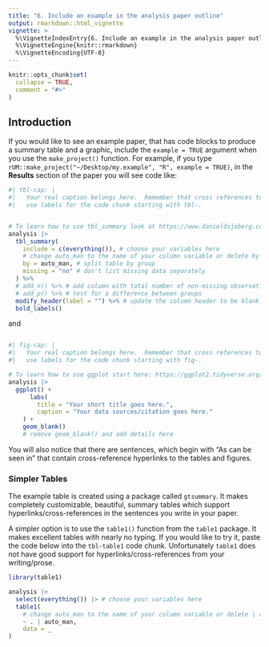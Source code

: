 ```yaml
---
title: "6. Include an example in the analysis paper outline"
output: rmarkdown::html_vignette
vignette: >
  %\VignetteIndexEntry{6. Include an example in the analysis paper outline}
  %\VignetteEngine{knitr::rmarkdown}
  %\VignetteEncoding{UTF-8}
---
```


```r
knitr::opts_chunk$set(
  collapse = TRUE,
  comment = "#>"
)
```

## Introduction

If you would like to see an example paper, that has code blocks to produce a summary table and a graphic, include the `example = TRUE` argument when you use the `make_project()` function.  For example, if you type `rUM::make_project("~/Desktop/my.example", "R", example = TRUE)`, in the **Results** section of the paper you will see code like:

````r
#| tbl-cap: |
#|   Your real caption belongs here.  Remember that cross references to tables 
#|   use labels for the code chunk starting with tbl-.


# To learn how to use tbl_summary look at https://www.danieldsjoberg.com/gtsummary/
analysis |> 
  tbl_summary(
    include = c(everything()), # choose your variables here
    # change auto_man to the name of your column variable or delete by = auto_man
    by = auto_man, # split table by group
    missing = "no" # don't list missing data separately
  ) %>%
  # add_n() %>% # add column with total number of non-missing observations
  # add_p() %>% # test for a difference between groups
  modify_header(label = "") %>% # update the column header to be blank
  bold_labels()
````

and 

````r

#| fig-cap: |
#|   Your real caption belongs here.  Remember that cross references to figures 
#|   use labels for the code chunk starting with fig-.

# To learn how to use ggplot start here: https://ggplot2.tidyverse.org/#learning-ggplot2
analysis |> 
  ggplot() +
	  labs(
	    title = "Your short title goes here.",
	    caption = "Your data sources/citation goes here."
    ) +
    geom_blank()
    # remove geom_blank() and add details here
````

You will also notice that there are sentences, which begin with 
"As can be seen in" that contain cross-reference hyperlinks to the tables and figures.

### Simpler Tables
The example table is created using a package called `gtsummary`. It makes completely customizable, beautiful, summary tables which support hyperlinks/cross-references in the sentences you write in your paper.  

A simpler option is to use the `table1()` function from the `table1` package.  It makes excellent tables with nearly no typing.  If you would like to try it, paste the code below into the `tbl-table1` code chunk.  Unfortunately `table1` does not have good support for hyperlinks/cross-references from your writing/prose.  


````r
library(table1)

analysis |> 
  select(everything()) |> # choose your variables here
  table1(
    # change auto_man to the name of your column variable or delete | auto_man
    ~ . | auto_man, 
    data = _
) 
````

